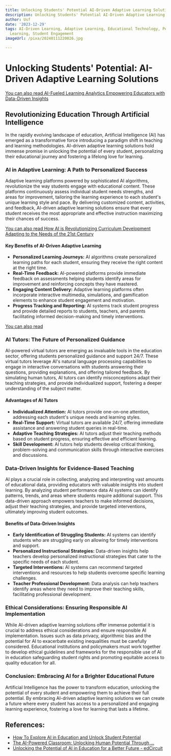 ```yaml
---
title: Unlocking Students' Potential AI-Driven Adaptive Learning Solutions
description: Unlocking Students' Potential AI-Driven Adaptive Learning Solutions
author: Usf
date: '2023-12-29'
tags: AI-Driven Learning, Adaptive Learning, Educational Technology, Personalized
  Learning, Student Engagement
imageUrl: /pixa/20240111220026.jpg

---
```

# Unlocking Students' Potential: AI-Driven Adaptive Learning Solutions

[You can also read AI-Fueled Learning Analytics Empowering Educators with  Data-Driven Insights](AI-Fueled%20Learning%20Analytics%20Empowering%20Educators%20with%20Data-Driven%20Insights)


## Revolutionizing Education Through Artificial Intelligence

In  the rapidly evolving landscape of education, Artificial Intelligence (AI) has emerged as a transformative force introducing a paradigm  shift  in teaching and learning methodologies. AI-driven adaptive learning solutions hold immense promise in unlocking the potential  of every student, personalizing  their educational journey and fostering a lifelong love for learning.

### AI in Adaptive Learning: A Path to Personalized  Success

Adaptive learning platforms  powered  by sophisticated AI algorithms, revolutionize the way students engage  with educational content. These platforms continuously  assess individual student needs strengths, and areas for improvement, tailoring the learning experience to each student's unique learning style  and  pace. By  delivering customized content, activities, and feedback, AI-driven adaptive learning solutions ensure  that every student receives the most appropriate and effective  instruction maximizing their chances of success.

[You can also read How AI is Revolutionizing Curriculum Development Adapting to the Needs of the 21st Century](How%20AI%20is%20Revolutionizing%20Curriculum%20Development%20Adapting%20to%20the%20Needs%20of%20the%2021st%20Century)


#### Key Benefits of AI-Driven Adaptive Learning

- **Personalized  Learning Journeys:**  AI algorithms create personalized learning  paths for each student, ensuring they receive the  right content at the right time.
- **Real-Time Feedback:** AI-powered platforms  provide immediate feedback on  assessments helping students identify areas for improvement and reinforcing concepts they have mastered.
- **Engaging Content Delivery:**  Adaptive learning platforms often incorporate interactive multimedia, simulations, and  gamification  elements to enhance student  engagement and motivation.
- **Progress Tracking and Reporting:** AI systems track student progress and provide detailed reports to students, teachers, and parents facilitating informed decision-making and timely interventions.

[You can also read ]()


### AI Tutors: The Future of Personalized Guidance

AI-powered virtual tutors are emerging as invaluable tools in the education sector,  offering students personalized guidance and support 24/7. These virtual tutors leverage AI's  natural  language processing capabilities to engage in interactive conversations with students answering their questions, providing explanations,  and  offering tailored feedback. By simulating human  tutors, AI tutors can identify  misconceptions adapt their teaching strategies, and provide individualized support, fostering  a deeper understanding of  the subject matter.

#### Advantages of AI Tutors

- **Individualized Attention:** AI tutors provide one-on-one attention,  addressing each student's unique needs and learning  styles.
- **Real-Time Support:** Virtual tutors are available 24/7, offering immediate assistance and answering  student queries in real-time.
- **Adaptive Teaching  Strategies:**  AI tutors adjust their teaching methods based on student  progress, ensuring effective and efficient learning.
- **Skill Development:** AI tutors help students develop critical thinking, problem-solving and communication skills through interactive exercises and discussions.

### Data-Driven Insights for Evidence-Based Teaching

AI plays a crucial role in collecting, analyzing and  interpreting vast  amounts of educational data, providing educators  with  valuable insights into student  learning. By analyzing student performance data AI systems can identify  patterns, trends, and areas where students require  additional support. This  data-driven approach empowers teachers  to make informed decisions, adjust their teaching strategies, and provide targeted interventions, ultimately improving  student outcomes.

#### Benefits of Data-Driven Insights

-  **Early Identification of Struggling Students:** AI  systems can identify students  who are struggling early on allowing  for timely interventions and support.
-  **Personalized Instructional Strategies:** Data-driven insights help teachers develop personalized  instructional  strategies that cater to the specific needs of each student.
- **Targeted Interventions:** AI systems can recommend targeted interventions and resources to help students overcome specific learning challenges.
- **Teacher Professional Development:** Data analysis can help teachers identify areas where they need to improve their teaching skills, facilitating professional development.

### Ethical Considerations: Ensuring Responsible AI Implementation

While AI-driven  adaptive learning solutions  offer immense potential it  is crucial to address ethical considerations and ensure responsible AI implementation. Issues  such as data privacy, algorithmic bias and the potential for AI to exacerbate existing inequalities must be carefully considered. Educational institutions and policymakers must work together to  develop ethical guidelines and frameworks  for the  responsible use of AI in  education safeguarding student rights and promoting equitable access to quality education for all.

### Conclusion: Embracing AI for a Brighter  Educational Future

Artificial Intelligence has the power to transform education, unlocking the potential of every student and empowering them to achieve their full  potential. By embracing AI-driven adaptive learning  solutions we can create a future where every student has access to a personalized and engaging learning experience, fostering a love for learning that lasts a lifetime.

## References:
- [How To Explore AI in Education and Unlock Student Potential](https://bsd.education/how-to-explore-ai-in-education-unlocking-the-potential-of-artificial-intelligence/)
- [The AI-Powered Classroom: Unlocking Human Potential Through ...](https://www.linkedin.com/pulse/ai-powered-classroom-unlocking-human-potential-through-yanay-zaguri)
- [Unlocking the Potential of AI in Education for a Better Future - edCircuit](https://edcircuit.com/unlocking-the-potential-of-ai-in-education-for-a-better-future/)
